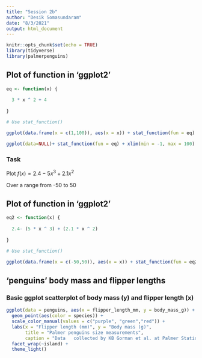 ```yaml
---
title: "Session 2b"
author: "Desik Somasundaram"
date: "8/3/2021"
output: html_document
---
```


```r
knitr::opts_chunk$set(echo = TRUE)
library(tidyverse)
library(palmerpenguins)
```

## Plot of function in 'ggplot2'

```r

eq <- function(x) {
  
  3 * x ^ 2 + 4
  
}

# Use stat_function()

ggplot(data.frame(x = c(1,100)), aes(x = x)) + stat_function(fun = eq)

ggplot(data=NULL)+ stat_function(fun = eq) + xlim(min = -1, max = 100)

```
### Task

Plot $f(x)=2.4-5x^3+2.1x^2$

Over a range from -50 to 50

## Plot of function in 'ggplot2'

```r

eq2 <- function(x) {
  
  2.4- (5 * x ^ 3) + (2.1 * x ^ 2)
  
}

# Use stat_function()

ggplot(data.frame(x = c(-50,50)), aes(x = x)) + stat_function(fun = eq2)


```






## 'penguins' body mass and flipper lengths

### Basic ggplot scatterplot of body mass (y) and flipper length (x)

```r

ggplot(data = penguins, aes(x = flipper_length_mm, y = body_mass_g)) + 
  geom_point(aes(color = species)) + 
  scale_color_manual(values = c("purple", "green","red")) +
  labs(x = "Flipper length (mm)", y = "Body mass (g)", 
       title = "Palmer penguins size measurements", 
       caption = "Data   collected by KB Gorman et al. at Palmer Station", color = "Species") + 
  facet_wrap(~island) +
  theme_light()

```

